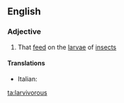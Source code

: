 ==English==

===Adjective===
{{en-adj}}

# {{especially|of fish}} That [[feed]] on the [[larva]]e of [[insect]]s

====Translations====
{{trans-top}}
* Italian: {{t-|it|larvivoro}}
{{trans-mid}}

{{trans-bottom}}

[[ta:larvivorous]]